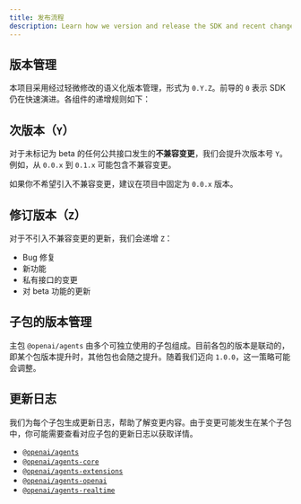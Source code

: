 ```yaml
---
title: 发布流程
description: Learn how we version and release the SDK and recent changes.
---
```


## 版本管理

本项目采用经过轻微修改的语义化版本管理，形式为 `0.Y.Z`。前导的 `0` 表示 SDK 仍在快速演进。各组件的递增规则如下：

## 次版本（`Y`）

对于未标记为 beta 的任何公共接口发生的**不兼容变更**，我们会提升次版本号 `Y`。例如，从 `0.0.x` 到 `0.1.x` 可能包含不兼容变更。

如果你不希望引入不兼容变更，建议在项目中固定为 `0.0.x` 版本。

## 修订版本（`Z`）

对于不引入不兼容变更的更新，我们会递增 `Z`：

- Bug 修复
- 新功能
- 私有接口的变更
- 对 beta 功能的更新

## 子包的版本管理

主包 `@openai/agents` 由多个可独立使用的子包组成。目前各包的版本是联动的，即某个包版本提升时，其他包也会随之提升。随着我们迈向 `1.0.0`，这一策略可能会调整。

## 更新日志

我们为每个子包生成更新日志，帮助了解变更内容。由于变更可能发生在某个子包中，你可能需要查看对应子包的更新日志以获取详情。

- [`@openai/agents`](https://github.com/openai/openai-agents-js/blob/main/packages/agents/CHANGELOG.md)
- [`@openai/agents-core`](https://github.com/openai/openai-agents-js/blob/main/packages/agents-core/CHANGELOG.md)
- [`@openai/agents-extensions`](https://github.com/openai/openai-agents-js/blob/main/packages/agents-extensions/CHANGELOG.md)
- [`@openai/agents-openai`](https://github.com/openai/openai-agents-js/blob/main/packages/agents-openai/CHANGELOG.md)
- [`@openai/agents-realtime`](https://github.com/openai/openai-agents-js/blob/main/packages/agents-realtime/CHANGELOG.md)
